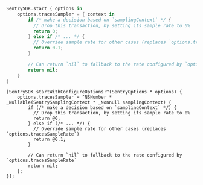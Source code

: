 ```swift {tabTitle:Swift}
SentrySDK.start { options in
    options.tracesSampler = { context in
        if /* make a decision based on `samplingContext` */ {
          // Drop this transaction, by setting its sample rate to 0%
          return 0;
        } else if /* ... */ {
          // Override sample rate for other cases (replaces `options.tracesSampleRate`)
          return 0.1;
        }

        // Can return `nil` to fallback to the rate configured by `options.tracesSampleRate`
        return nil;
    }
}
```

```objc {tabTitle:Objective-C}
[SentrySDK startWithConfigureOptions:^(SentryOptions * options) {
    options.tracesSampler = ^NSNumber * _Nullable(SentrySamplingContext * _Nonnull samplingContext) {
        if (/* make a decision based on `samplingContext` */) {
          // Drop this transaction, by setting its sample rate to 0%
          return @0;
        } else if (/* ... */) {
          // Override sample rate for other cases (replaces `options.tracesSampleRate`)
          return @0.1;
        }

        // Can return `nil` to fallback to the rate configured by `options.tracesSampleRate`
        return nil;
    };
}];
```
